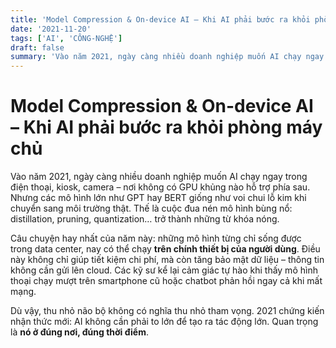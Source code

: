 ```yaml
---
title: 'Model Compression & On-device AI – Khi AI phải bước ra khỏi phòng máy chủ'
date: '2021-11-20'
tags: ['AI', 'CÔNG-NGHỆ']
draft: false
summary: 'Vào năm 2021, ngày càng nhiều doanh nghiệp muốn AI chạy ngay trong điện thoại, kiosk, camera – nơi k'
---
```


# Model Compression & On-device AI – Khi AI phải bước ra khỏi phòng máy chủ

Vào năm 2021, ngày càng nhiều doanh nghiệp muốn AI chạy ngay trong điện thoại, kiosk, camera – nơi không có GPU khủng nào hỗ trợ phía sau. Nhưng các mô hình lớn như GPT hay BERT giống như voi chui lỗ kim khi chuyển sang môi trường thật. Thế là cuộc đua nén mô hình bùng nổ: distillation, pruning, quantization… trở thành những từ khóa nóng.

Câu chuyện hay nhất của năm này: những mô hình từng chỉ sống được trong data center, nay có thể chạy **trên chính thiết bị của người dùng**. Điều này không chỉ giúp tiết kiệm chi phí, mà còn tăng bảo mật dữ liệu – thông tin không cần gửi lên cloud. Các kỹ sư kể lại cảm giác tự hào khi thấy mô hình thoại chạy mượt trên smartphone cũ hoặc chatbot phản hồi ngay cả khi mất mạng.

Dù vậy, thu nhỏ não bộ không có nghĩa thu nhỏ tham vọng. 2021 chứng kiến nhận thức mới: AI không cần phải to lớn để tạo ra tác động lớn. Quan trọng là **nó ở đúng nơi, đúng thời điểm**.